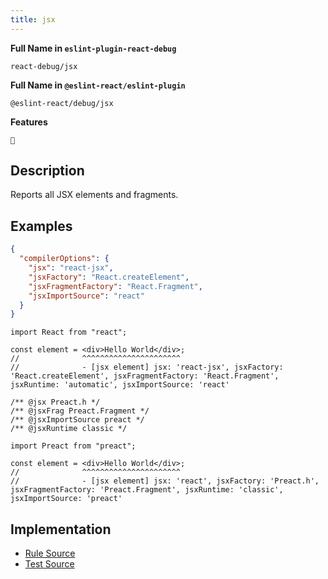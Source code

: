 ```yaml
---
title: jsx
---
```


**Full Name in `eslint-plugin-react-debug`**

```plain copy
react-debug/jsx
```

**Full Name in `@eslint-react/eslint-plugin`**

```plain copy
@eslint-react/debug/jsx
```

**Features**

`🐞`

## Description

Reports all JSX elements and fragments.

## Examples

```json title="tsconfig.json"
{
  "compilerOptions": {
    "jsx": "react-jsx",
    "jsxFactory": "React.createElement",
    "jsxFragmentFactory": "React.Fragment",
    "jsxImportSource": "react"
  }
}
```

```tsx
import React from "react";

const element = <div>Hello World</div>;
//              ^^^^^^^^^^^^^^^^^^^^^^
//              - [jsx element] jsx: 'react-jsx', jsxFactory: 'React.createElement', jsxFragmentFactory: 'React.Fragment', jsxRuntime: 'automatic', jsxImportSource: 'react'
```

```tsx
/** @jsx Preact.h */
/** @jsxFrag Preact.Fragment */
/** @jsxImportSource preact */
/** @jsxRuntime classic */

import Preact from "preact";

const element = <div>Hello World</div>;
//              ^^^^^^^^^^^^^^^^^^^^^^
//              - [jsx element] jsx: 'react', jsxFactory: 'Preact.h', jsxFragmentFactory: 'Preact.Fragment', jsxRuntime: 'classic', jsxImportSource: 'preact'
```

## Implementation

- [Rule Source](https://github.com/Rel1cx/eslint-react/tree/main/packages/plugins/eslint-plugin-react-debug/src/rules/jsx.ts)
- [Test Source](https://github.com/Rel1cx/eslint-react/tree/main/packages/plugins/eslint-plugin-react-debug/src/rules/jsx.spec.ts)
